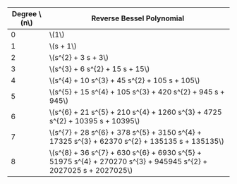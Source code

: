 <table>
 <thead>
  <tr>
   <th style={{ width: '80px' }}>
    Degree \(n\)
   </th>
   <th style={{ width: '600px' }}>
    Reverse Bessel Polynomial
   </th>
  </tr>
 </thead>
 <tbody>
  <tr>
   <td>
    0
   </td>
   <td>
    \(1\)
   </td>
  </tr>
  <tr>
   <td>
    1
   </td>
   <td>
    \(s + 1\)
   </td>
  </tr>
  <tr>
   <td>
    2
   </td>
   <td>
    \(s^{2} + 3 s + 3\)
   </td>
  </tr>
  <tr>
   <td>
    3
   </td>
   <td>
    \(s^{3} + 6 s^{2} + 15 s + 15\)
   </td>
  </tr>
  <tr>
   <td>
    4
   </td>
   <td>
    \(s^{4} + 10 s^{3} + 45 s^{2} + 105 s + 105\)
   </td>
  </tr>
  <tr>
   <td>
    5
   </td>
   <td>
    \(s^{5} + 15 s^{4} + 105 s^{3} + 420 s^{2} + 945 s + 945\)
   </td>
  </tr>
  <tr>
   <td>
    6
   </td>
   <td>
    \(s^{6} + 21 s^{5} + 210 s^{4} + 1260 s^{3} + 4725 s^{2} + 10395 s + 10395\)
   </td>
  </tr>
  <tr>
   <td>
    7
   </td>
   <td>
    \(s^{7} + 28 s^{6} + 378 s^{5} + 3150 s^{4} + 17325 s^{3} + 62370 s^{2} + 135135 s + 135135\)
   </td>
  </tr>
  <tr>
   <td>
    8
   </td>
   <td>
    \(s^{8} + 36 s^{7} + 630 s^{6} + 6930 s^{5} + 51975 s^{4} + 270270 s^{3} + 945945 s^{2} + 2027025 s + 2027025\)
   </td>
  </tr>
 </tbody>
</table>